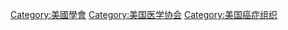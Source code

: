 {{cat more}}

[[Category:美國學會|Category:美國學會]]
[[Category:美国医学协会|Category:美国医学协会]]
[[Category:美国癌症组织|Category:美国癌症组织]]